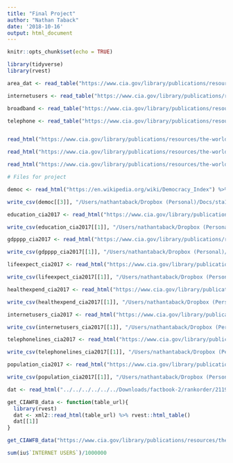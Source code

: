 ```yaml
---
title: "Final Project"
author: "Nathan Taback"
date: '2018-10-16'
output: html_document
---
```


```r
knitr::opts_chunk$set(echo = TRUE)
```

```r
library(tidyverse)
library(rvest)

area_dat <- read_table("https://www.cia.gov/library/publications/resources/the-world-factbook/rankorder/rawdata_2147.txt",col_names = F)

internetusers <- read_table("https://www.cia.gov/library/publications/resources/the-world-factbook/rankorder/rawdata_2153.txt", col_names = F)

broadband <- read_table("https://www.cia.gov/library/publications/resources/the-world-factbook/rankorder/rawdata_2153.txt", col_names = F)

telephone <- read_table("https://www.cia.gov/library/publications/resources/the-world-factbook/rankorder/rawdata_2151.txt", col_names = F)


read_html("https://www.cia.gov/library/publications/resources/the-world-factbook/rankorder/2147rank.html") %>% html_table()

read_html("https://www.cia.gov/library/publications/resources/the-world-factbook/rankorder/2147rank.html") %>% html_table()

read_html("https://www.cia.gov/library/publications/resources/the-world-factbook/rankorder/2119rank.html") %>% html_table()

# Files for project

democ <- read_html("https://en.wikipedia.org/wiki/Democracy_Index") %>% html_table()

write_csv(democ[[3]], "/Users/nathantaback/Dropbox (Personal)/Docs/sta130/website5/Fall2018/Finalproject/democracyindex2017.csv") 

education_cia2017 <- read_html("https://www.cia.gov/library/publications/resources/the-world-factbook/rankorder/2206rank.html") %>% html_table()

write_csv(education_cia2017[[1]], "/Users/nathantaback/Dropbox (Personal)/Docs/sta130/website5/Fall2018/Finalproject/education_cia2017.csv") 

gdpppp_cia2017 <- read_html("https://www.cia.gov/library/publications/resources/the-world-factbook/rankorder/2004rank.html") %>% html_table()

write_csv(gdpppp_cia2017[[1]], "/Users/nathantaback/Dropbox (Personal)/Docs/sta130/website5/Fall2018/Finalproject/gdpppp_cia2017.csv") 

lifeexpect_cia2017 <- read_html("https://www.cia.gov/library/publications/resources/the-world-factbook/rankorder/2102rank.html") %>% html_table()

write_csv(lifeexpect_cia2017[[1]], "/Users/nathantaback/Dropbox (Personal)/Docs/sta130/website5/Fall2018/Finalproject/lifeexpect_cia2017.csv") 

healthexpend_cia2017 <- read_html("https://www.cia.gov/library/publications/resources/the-world-factbook/rankorder/2225rank.html") %>% html_table()

write_csv(healthexpend_cia2017[[1]], "/Users/nathantaback/Dropbox (Personal)/Docs/sta130/website5/Fall2018/Finalproject/healthexpend_cia2017.csv") 

internetusers_cia2017 <- read_html("https://www.cia.gov/library/publications/resources/the-world-factbook/rankorder/2153rank.html") %>% html_table()

write_csv(internetusers_cia2017[[1]], "/Users/nathantaback/Dropbox (Personal)/Docs/sta130/website5/Fall2018/Finalproject/internetusers_cia2017.csv")

telephonelines_cia2017 <- read_html("https://www.cia.gov/library/publications/resources/the-world-factbook/rankorder/2150rank.html") %>% html_table()

write_csv(telephonelines_cia2017[[1]], "/Users/nathantaback/Dropbox (Personal)/Docs/sta130/website5/Fall2018/Finalproject/telephonelines_cia2017.csv")

population_cia2017 <- read_html("https://www.cia.gov/library/publications/resources/the-world-factbook/rankorder/2119rank.html") %>% html_table()

write_csv(population_cia2017[[1]], "/Users/nathantaback/Dropbox (Personal)/Docs/sta130/website5/Fall2018/Finalproject/population_cia2017.csv")

dat <- read_html("../../../../../../Downloads/factbook-2/rankorder/2119rank.html") %>% html_table()

get_CIAWFB_data <- function(table_url){
  library(rvest)
  dat <- xml2::read_html(table_url) %>% rvest::html_table()
  dat[[1]]
}

get_CIAWFB_data("https://www.cia.gov/library/publications/resources/the-world-factbook/rankorder/2147rank.html")

sum(iu$`INTERNET USERS`)/1000000
```

